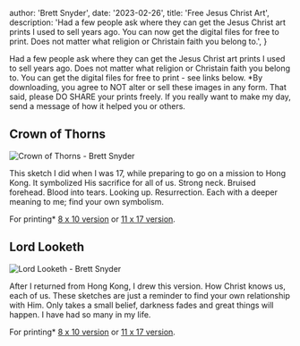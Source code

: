 
  author: 'Brett Snyder',
  date: '2023-02-26',
  title: 'Free Jesus Christ Art',
  description:
    'Had a few people ask where they can get the Jesus Christ art prints I used to sell years ago. You can now get the digital files for free to print. Does not matter what religion or Christain faith you belong to.',
}


Had a few people ask where they can get the Jesus Christ art prints I used to sell years ago. Does not matter what religion or Christain faith you belong to. You can get the digital files for free to print - see links below. \*By downloading, you agree to NOT alter or sell these images in any form. That said, please DO SHARE your prints freely. If you really want to make my day, send a message of how it helped you or&nbsp;others.

## Crown of Thorns

<Image
  src={crownThorns}
  alt="Crown of Thorns - Brett Snyder"
  title="Crown of Thorns - Brett Snyder"
/>

This sketch I did when I was 17, while preparing to go on a mission to Hong Kong. It symbolized His sacrifice for all of us. Strong neck. Bruised forehead. Blood into tears. Looking up. Resurrection. Each with a deeper meaning to me; find your own symbolism.

For printing\* <a href="https://cms.brettsnyder.me/wp-content/uploads/2023/02/Crown-of-Thorns-8x10-1-scaled.jpg" target="prints">8 x 10 version</a> or <a href="https://cms.brettsnyder.me/wp-content/uploads/2023/02/Crown-of-Thorns-11x17-1-scaled.jpg" target="prints">11 x 17 version</a>.

## Lord Looketh

<Image
  src={lordLooketh}
  alt="Lord Looketh - Brett Snyder"
  title="Lord Looketh - Brett Snyder"
/>

After I returned from Hong Kong, I drew this version. How Christ knows us, each of us. These sketches are just a reminder to find your own relationship with Him. Only takes a small belief, darkness fades and great things will happen. I have had so many in my&nbsp;life.

For printing\* <a href="https://cms.brettsnyder.me/wp-content/uploads/2023/02/Lord-Looketh-8x10-1-scaled.jpg" target="prints">8 x 10 version</a> or <a href="https://cms.brettsnyder.me/wp-content/uploads/2023/02/Lord-Looketh-11x17-1-scaled.jpg" target="prints">11 x 17 version</a>.
